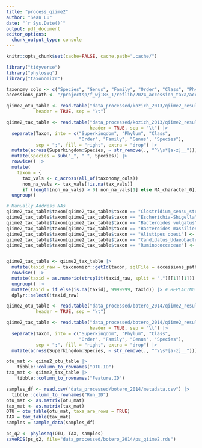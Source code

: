 ```yaml
---
title: "process_qiime2"
author: "Sean Lu"
date: "`r Sys.Date()`"
output: pdf_document
editor_options:
  chunk_output_type: console
---
```

```r
knitr::opts_chunk$set(cache=FALSE, cache.path=".cache/")
```

```r
library("tidyverse")
library("phyloseq")
library("taxonomizr")
```

```r
taxonomy_cols <- c("Species", "Genus", "Family", "Order", "Class", "Phylum", "Superkingdom")
accessions_path <- "/projectsp/f_wj183_1/reflib/2024_accession_taxa/accessionTaxa.sql"

qiime2_otu_table <- read.table("data_processed/kozich_2013/qiime2_results/feature_table.tsv", 
           header = TRUE, sep = "\t")

qiime2_tax_table <- read.table("data_processed/kozich_2013/qiime2_results/taxonomy.tsv",
                               header = TRUE, sep = "\t") |>
  separate(Taxon, into = c("Superkingdom", "Phylum", "Class", 
                           "Order", "Family", "Genus", "Species"),
           sep = ";", fill = "right", extra = "drop") |>
  mutate(across(Superkingdom:Species, ~ str_remove(., "^\\s*[a-z]__"))) |>
  mutate(Species = sub("_", " ", Species)) |>
  rowwise() |>
  mutate(
    taxon = {
      tax_vals <- c_across(all_of(taxonomy_cols))
      non_na_vals <- tax_vals[!is.na(tax_vals)]
      if (length(non_na_vals) > 0) non_na_vals[1] else NA_character_0}) |>
  ungroup()

# Manually Address NAs
qiime2_tax_table$taxon[qiime2_tax_table$taxon == "Clostridium_sensu_stricto_1"] <- "Clostridium"
qiime2_tax_table$taxon[qiime2_tax_table$taxon == "Escherichia-Shigella"] <- "Escherichia" # Escherichia and Shigella are different genera. Giving qiime2 the benefit of the doubt and saying its assigning to the correct genus Escherichia
qiime2_tax_table$taxon[qiime2_tax_table$taxon == "Bacteroides vulgatus"] <- "Phocaeicola vulgatus"
qiime2_tax_table$taxon[qiime2_tax_table$taxon == "Bacteroides massiliensis"] <- "Phocaeicola massiliensis"
qiime2_tax_table$taxon[qiime2_tax_table$taxon == "Alistipes obesi"] <- "Alistipes communis"
qiime2_tax_table$taxon[qiime2_tax_table$taxon == "Candidatus_Udaeobacter"] <- "Candidatus Udaeobacter"
qiime2_tax_table$taxon[qiime2_tax_table$taxon == "Ruminococcaceae"] <- "Oscillospiraceae"


qiime2_tax_table <- qiime2_tax_table |> 
  mutate(taxid_raw = taxonomizr::getId(taxon, sqlFile = accessions_path)) |>
  rowwise() |>
  mutate(taxid = as.numeric(strsplit(taxid_raw, split = ",")[[1]][1])) |>
  ungroup() |>
  mutate(taxid = if_else(is.na(taxid), 9999999, taxid)) |> # REPLACING ALL UNKNOWN TAXONS WITH TAXID 9999999
  dplyr::select(!taxid_raw)

```


```r
qiime2_otu_table <- read.table("data_processed/botero_2014/qiime2_results/feature_table.tsv", 
           header = TRUE, sep = "\t")

qiime2_tax_table <- read.table("data_processed/botero_2014/qiime2_results/taxonomy.tsv",
                               header = TRUE, sep = "\t") |>
  separate(Taxon, into = c("Superkingdom", "Phylum", "Class", 
                           "Order", "Family", "Genus", "Species"),
           sep = ";", fill = "right", extra = "drop") |>
  mutate(across(Superkingdom:Species, ~ str_remove(., "^\\s*[a-z]__")))
```

```r
otu_mat <- qiime2_otu_table |>
    tibble::column_to_rownames("OTU.ID") 
tax_mat <- qiime2_tax_table |>
    tibble::column_to_rownames("Feature.ID")

samples_df <- read.csv("data_processed/botero_2014/metadata.csv") |>
  tibble::column_to_rownames("Run_ID") 
otu_mat <- as.matrix(otu_mat)
tax_mat <- as.matrix(tax_mat)
OTU = otu_table(otu_mat, taxa_are_rows = TRUE)
TAX = tax_table(tax_mat)
samples = sample_data(samples_df)

ps_q2 <- phyloseq(OTU, TAX, samples)
saveRDS(ps_q2, file="data_processed/botero_2014/ps_qiime2.rds")
```
